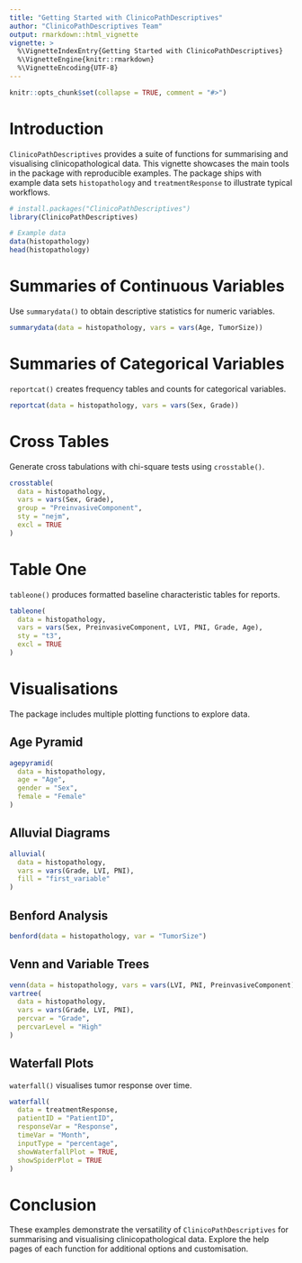 ```yaml
---
title: "Getting Started with ClinicoPathDescriptives"
author: "ClinicoPathDescriptives Team"
output: rmarkdown::html_vignette
vignette: >
  %\VignetteIndexEntry{Getting Started with ClinicoPathDescriptives}
  %\VignetteEngine{knitr::rmarkdown}
  %\VignetteEncoding{UTF-8}
---
```


```r
knitr::opts_chunk$set(collapse = TRUE, comment = "#>")
```

# Introduction

`ClinicoPathDescriptives` provides a suite of functions for summarising and visualising clinicopathological data. This vignette showcases the main tools in the package with reproducible examples. The package ships with example data sets `histopathology` and `treatmentResponse` to illustrate typical workflows.

```r
# install.packages("ClinicoPathDescriptives")
library(ClinicoPathDescriptives)

# Example data
data(histopathology)
head(histopathology)
```

# Summaries of Continuous Variables

Use `summarydata()` to obtain descriptive statistics for numeric variables.

```r
summarydata(data = histopathology, vars = vars(Age, TumorSize))
```

# Summaries of Categorical Variables

`reportcat()` creates frequency tables and counts for categorical variables.

```r
reportcat(data = histopathology, vars = vars(Sex, Grade))
```

# Cross Tables

Generate cross tabulations with chi-square tests using `crosstable()`.

```r
crosstable(
  data = histopathology,
  vars = vars(Sex, Grade),
  group = "PreinvasiveComponent",
  sty = "nejm",
  excl = TRUE
)
```

# Table One

`tableone()` produces formatted baseline characteristic tables for reports.

```r
tableone(
  data = histopathology,
  vars = vars(Sex, PreinvasiveComponent, LVI, PNI, Grade, Age),
  sty = "t3",
  excl = TRUE
)
```

# Visualisations

The package includes multiple plotting functions to explore data.

## Age Pyramid

```r
agepyramid(
  data = histopathology,
  age = "Age",
  gender = "Sex",
  female = "Female"
)
```

## Alluvial Diagrams

```r
alluvial(
  data = histopathology,
  vars = vars(Grade, LVI, PNI),
  fill = "first_variable"
)
```

## Benford Analysis

```r
benford(data = histopathology, var = "TumorSize")
```

## Venn and Variable Trees

```r
venn(data = histopathology, vars = vars(LVI, PNI, PreinvasiveComponent))
vartree(
  data = histopathology,
  vars = vars(Grade, LVI, PNI),
  percvar = "Grade",
  percvarLevel = "High"
)
```

## Waterfall Plots

`waterfall()` visualises tumor response over time.

```r
waterfall(
  data = treatmentResponse,
  patientID = "PatientID",
  responseVar = "Response",
  timeVar = "Month",
  inputType = "percentage",
  showWaterfallPlot = TRUE,
  showSpiderPlot = TRUE
)
```

# Conclusion

These examples demonstrate the versatility of `ClinicoPathDescriptives` for summarising and visualising clinicopathological data. Explore the help pages of each function for additional options and customisation.

